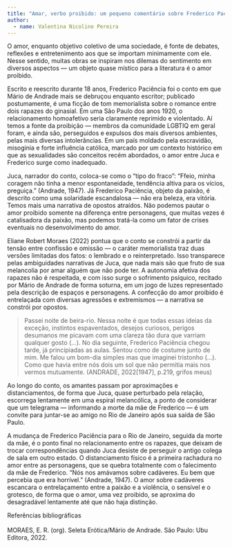 ```yaml
---
title: "Amar, verbo proibido: um pequeno comentário sobre Frederico Paciência"
author: 
  - name: Valentina Nicolino Pereira
---
```


O amor, enquanto objetivo coletivo de uma sociedade, é fonte de debates, reflexões e entretenimento aos que se importam minimamente com ele. Nesse sentido, muitas obras se inspiram nos dilemas do sentimento em diversos aspectos — um objeto quase místico para a literatura é o amor proibido.

Escrito e reescrito durante 18 anos, Frederico Paciência foi o conto em que Mário de Andrade mais se debruçou enquanto escritor; publicado postumamente, é uma ficção de tom memorialista sobre o romance entre dois rapazes do ginasial. Em uma São Paulo dos anos 1920, o relacionamento homoafetivo seria claramente reprimido e violentado. Aí temos a fonte da proibição — membros da comunidade LGBTIQ em geral foram, e ainda são, perseguidos e expulsos dos mais diversos ambientes, pelas mais diversas intolerâncias. Em um país moldado pela escravidão, misoginia e forte influência católica, marcado por um contexto histórico em que as sexualidades são conceitos recém abordados, o amor entre Juca e Frederico surge como inadequado.

 Juca, narrador do conto, coloca-se como o "tipo do fraco": "Ffeio, minha coragem não tinha a menor espontaneidade, tendência altiva para os vícios, preguiça." (Andrade, 1947). Já Frederico Paciência, objeto da paixão, é descrito como uma solaridade escandalosa — não era beleza, era vitória. Temos mais uma narrativa de opostos atraídos. Não podemos pautar o amor proibido somente na diferença entre personagens, que muitas vezes é catalisadora da paixão, mas podemos tratá-la como um fator de crises eventuais no desenvolvimento do amor.
 
Eliane Robert Moraes (2022) pontua que o conto se constrói a partir da tensão entre confissão e omissão — o caráter memorialista traz duas versões limitadas dos fatos: o lembrado e o reinterpretado. Isso transparece pelas ambiguidades narrativas de Juca, que nada mais são que fruto de sua melancolia por amar alguém que não pode ter. A autonomia afetiva dos rapazes não é respeitada, e com isso surge o sofrimento psíquico, recitado por Mário de Andrade de forma soturna, em um jogo de luzes representado pela descrição de espaços e personagens. A confecção do amor proibido é entrelaçada com diversas agressões e extremismos — a narrativa se constrói por opostos.

> Passei noite de beira-rio. Nessa noite é que todas essas ideias da exceção, instintos espaventados, desejos curiosos, perigos desumanos me picavam com uma clareza tão dura que varriam qualquer gosto (...). No dia seguinte, Frederico Paciência chegou tarde, já principiadas as aulas. Sentou como de costume junto de mim. Me falou um bom-dia simples mas que imaginei tristonho (...). Como que havia entre nós dois um sol que não permitia mais nos vermos mutuamente. (ANDRADE, 2022[1947], p.219, grifos meus)

Ao longo do conto, os amantes passam por aproximações e distanciamentos, de forma que Juca, quase perturbado pela relação, escorrega lentamente em uma espiral melancólica, a ponto de considerar que um telegrama — informando a morte da mãe de Frederico — é um convite para juntar-se ao amigo no Rio de Janeiro após sua saída de São Paulo.

 A mudança de Frederico Paciência para o Rio de Janeiro, seguida da morte da mãe, é o ponto final no relacionamento entre os rapazes, que deixam de trocar correspondências quando Juca desiste de perseguir o antigo colega de sala em outro estado. O distanciamento físico é a primeira rachadura no amor entre as personagens, que se quebra totalmente com o falecimento da mãe de Frederico. "Nós nos amávamos sobre cadáveres. Eu bem que percebia que era horrível." (Andrade, 1947). O amor sobre cadáveres escancara o entrelaçamento entre a paixão e a violência, o sensível e o grotesco, de forma que o amor, uma vez proibido, se aproxima do desagradável lentamente até que não haja distinção.


| Referências bibliográficas
| 
| MORAES, E. R. (org). Seleta Erótica/Mário de Andrade. São Paulo: Ubu Editora, 2022.

<a href="https://instagram.com/valley.n.tina"><i class="bi bi-instagram"></i></a>
